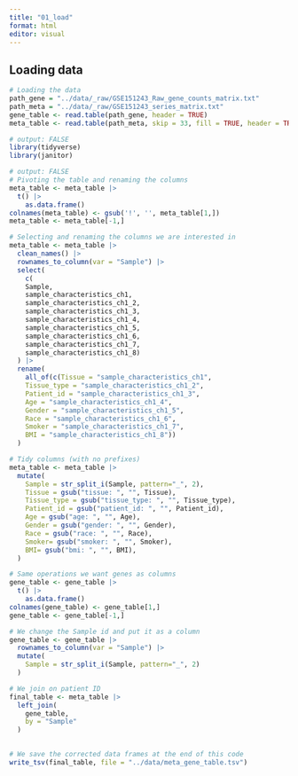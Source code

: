```yaml
---
title: "01_load"
format: html
editor: visual
---
```


## Loading data

```r
# Loading the data
path_gene = "../data/_raw/GSE151243_Raw_gene_counts_matrix.txt"
path_meta = "../data/_raw/GSE151243_series_matrix.txt"
gene_table <- read.table(path_gene, header = TRUE)
meta_table <- read.table(path_meta, skip = 33, fill = TRUE, header = TRUE)
```

```r
# output: FALSE
library(tidyverse)
library(janitor)
```

```r
# output: FALSE
# Pivoting the table and renaming the columns
meta_table <- meta_table |>
  t() |>
    as.data.frame()
colnames(meta_table) <- gsub('!', '', meta_table[1,])
meta_table <- meta_table[-1,]
```

```r
# Selecting and renaming the columns we are interested in
meta_table <- meta_table |>
  clean_names() |>
  rownames_to_column(var = "Sample") |>
  select(
    c(
    Sample, 
    sample_characteristics_ch1,
    sample_characteristics_ch1_2,
    sample_characteristics_ch1_3,
    sample_characteristics_ch1_4,
    sample_characteristics_ch1_5,
    sample_characteristics_ch1_6,
    sample_characteristics_ch1_7,
    sample_characteristics_ch1_8)
  ) |>
  rename(
    all_of(c(Tissue = "sample_characteristics_ch1",
    Tissue_type = "sample_characteristics_ch1_2",
    Patient_id = "sample_characteristics_ch1_3",
    Age = "sample_characteristics_ch1_4", 
    Gender = "sample_characteristics_ch1_5",
    Race = "sample_characteristics_ch1_6",
    Smoker = "sample_characteristics_ch1_7",
    BMI = "sample_characteristics_ch1_8"))
  )
```

```r
# Tidy columns (with no prefixes)
meta_table <- meta_table |>
  mutate(
    Sample = str_split_i(Sample, pattern="_", 2),
    Tissue = gsub("tissue: ", "", Tissue),
    Tissue_type = gsub("tissue_type: ", "", Tissue_type),
    Patient_id = gsub("patient_id: ", "", Patient_id),
    Age = gsub("age: ", "", Age),
    Gender = gsub("gender: ", "", Gender),
    Race = gsub("race: ", "", Race),
    Smoker= gsub("smoker: ", "", Smoker),
    BMI= gsub("bmi: ", "", BMI),
  )
```

```r
# Same operations we want genes as columns
gene_table <- gene_table |>
  t() |>
    as.data.frame()
colnames(gene_table) <- gene_table[1,]
gene_table <- gene_table[-1,]
```

```r
# We change the Sample id and put it as a column
gene_table <- gene_table |>
  rownames_to_column(var = "Sample") |>
  mutate(
    Sample = str_split_i(Sample, pattern="_", 2)
  )
```

```r
# We join on patient ID
final_table <- meta_table |>
  left_join(
    gene_table,
    by = "Sample"
  )
    
```

```r
# We save the corrected data frames at the end of this code
write_tsv(final_table, file = "../data/meta_gene_table.tsv")
```
